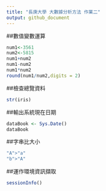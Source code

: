 ```yaml
---
title: "長庚大學 大數據分析方法 作業二"
output: github_document
---
```


##數值變數運算
```r
num1<-3561
num2<-5815
num1+num2
num1-num2
num1*num2
round(num1/num2,digits = 2)
```

##檢查總覽資料
```r
str(iris)

```

##輸出系統現在日期
```r
dataBook <- Sys.Date()
dataBook
```

##字串比大小
```r
"A">"a"
"b">"A"
```

##運作環境資訊擷取
```r
sessionInfo()
```




